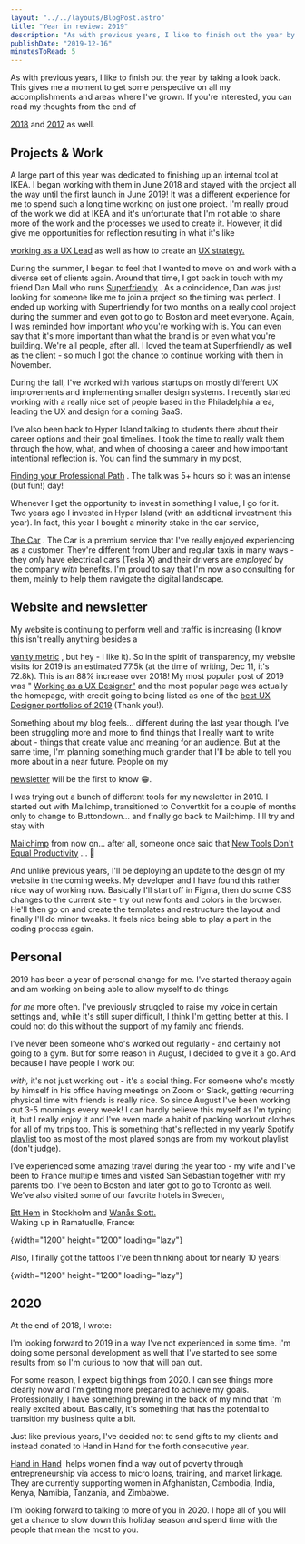 ```yaml
---
layout: "../../layouts/BlogPost.astro"
title: "Year in review: 2019"
description: "As with previous years, I like to finish out the year by taking a look back. This gives me a moment to get some perspective on all my accomplishments and areas where I've grown."
publishDate: "2019-12-16"
minutesToRead: 5
---
```


<p>As with previous years, I like to finish out the year by taking a look back. This gives me a moment to get some perspective on all my accomplishments and areas where I've grown. If you're interested, you can read my thoughts from the end of </p>
<a href="https://www.antonsten.com/2018/">2018</a>
 and 
<a href="https://www.antonsten.com/2017/">2017</a>
 as well.</p>
<h2 id="projects-work">Projects &amp; Work</h>
</h2>
<p>A large part of this year was dedicated to finishing up an internal tool at IKEA. I began working with them in June 2018 and stayed with the project all the way until the first launch in June 2019! It was a different experience for me to spend such a long time working on just one project. I'm really proud of the work we did at IKEA and it's unfortunate that I'm not able to share more of the work and the processes we used to create it. However, it did give me opportunities for reflection resulting in what it's like </p>
<a href="https://www.antonsten.com/uxlead/">working as a UX Lead</a>
 as well as how to create an 
<a href="https://www.antonsten.com/uxstrategy/">UX strategy. </a>
<p>During the summer, I began to feel that I wanted to move on and work with a diverse set of clients again. Around that time, I got back in touch with my friend Dan Mall who runs 
<a href="https://superfriendlydesign.systems/?ref="antonsten".com">Superfriendly</a>
 . As a coincidence, Dan was just looking for someone like me to join a project so the timing was perfect. I ended up working with Superfriendly for two months on a really cool project during the summer and even got to go to Boston and meet everyone. Again, I was reminded how important 
<em>who</e>
</em>
 you're working with is. You can even say that it's more important than what the brand is or even what you're building. We're all people, after all. I loved the team at Superfriendly as well as the client - so much I got the chance to continue working with them in November.</p>
<p>During the fall, I've worked with various startups on mostly different UX improvements and implementing smaller design systems. I recently started working with a really nice set of people based in the Philadelphia area, leading the UX and design for a coming SaaS.</p>
<p>I've also been back to Hyper Island talking to students there about their career options and their goal timelines. I took the time to really walk them through the how, what, and when of choosing a career and how important intentional reflection is. You can find the summary in my post, </p>
<a href="https://www.antonsten.com/professional-path/">Finding your Professional Path</a>
 . The talk was 5+ hours so it was an intense (but fun!) day!</p>
<p>Whenever I get the opportunity to invest in something I value, I go for it. Two years ago I invested in Hyper Island (with an additional investment this year). In fact, this year I bought a minority stake in the car service, </p>
<a href="http://www.thecar.se/?ref="antonsten".com">The Car</a>
 . The Car is a premium service that I've really enjoyed experiencing as a customer. They're different from Uber and regular taxis in many ways - they 
<em>only</e>
</em>
 have electrical cars (Tesla X) and their drivers are 
<em>employed</e>
</em>
 by the company 
<em>with</e>
</em>
 benefits. I'm proud to say that I'm now also consulting for them, mainly to help them navigate the digital landscape.</p>
<h2 id="website-and-newsletter">Website and newsletter</h>
</h2>
<p>My website is continuing to perform well and traffic is increasing (I know this isn't really anything besides a </p>
<a href="https://www.antonsten.com/vanitymetrics/">vanity metric</a>
 , but hey - I like it). So in the spirit of transparency, my website visits for 2019 is an estimated 77.5k (at the time of writing, Dec 11, it's 72.8k). This is an 88% increase over 2018! My most popular post of 2019 was " 
<a href="https://www.antonsten.com/uxdesigner/">Working as a UX Designer"</a>
 and the most popular page was actually the homepage, with credit going to being listed as one of the 
<a href="https://www.casestudy.club/journal/ux-designer-portfolio?ref="antonsten".com">best UX Designer portfolios of 2019</a>
 (Thank you!).</p>
<p>Something about my blog feels... different during the last year though. I've been struggling more and more to find things that I really want to write about - things that create value and meaning for an audience. But at the same time, I'm planning something much grander that I'll be able to tell you more about in a near future. People on my </p>
<a href="https://www.antonsten.com/newsletter/">newsletter</a>
 will be the first to know 😁.</p>
<p>I was trying out a bunch of different tools for my newsletter in 2019. I started out with Mailchimp, transitioned to Convertkit for a couple of months only to change to Buttondown... and finally go back to Mailchimp. I'll try and stay with </p>
<a href="http://eepurl.com/bvIKNL?ref="antonsten".com">Mailchimp</a>
 from now on... after all, someone once said that 
<a href="https://www.antonsten.com/newtools/">New Tools Don't Equal Productivity</a>
 ... 🤔</p>
<p>And unlike previous years, I'll be deploying an update to the design of my website in the coming weeks. My developer and I have found this rather nice way of working now. Basically I'll start off in Figma, then do some CSS changes to the current site - try out new fonts and colors in the browser. He'll then go on and create the templates and restructure the layout and finally I'll do minor tweaks. It feels nice being able to play a part in the coding process again.</p>
<h2 id="personal">Personal</h>
</h2>
<p>2019 has been a year of personal change for me. I've started therapy again and am working on being able to allow myself to do things </p>
<em>for me</em>
 more often. I've previously struggled to raise my voice in certain settings and, while it's still super difficult, I think I'm getting better at this. I could not do this without the support of my family and friends.</p>
<p>I've never been someone who's worked out regularly - and certainly not going to a gym. But for some reason in August, I decided to give it a go. And because I have people I work out </p>
<em>with,</em>
 it's not just working out - it's a social thing. For someone who's mostly by himself in his office having meetings on Zoom or Slack, getting recurring physical time with friends is really nice. So since August I've been working out 3-5 mornings every week! I can hardly believe this myself as I'm typing it, but I really enjoy it and I've even made a habit of packing workout clothes for all of my trips too. This is something that's reflected in my 
<a href="https://open.spotify.com/playlist/37i9dQZF1EtgOE7FaEADVT?si="FFH5HojCQG23mMIgGSqQkA"&ref="antonsten".com">yearly Spotify playlist</a>
 too as most of the most played songs are from my workout playlist (don't judge).</p>
<p>I've experienced some amazing travel during the year too - my wife and I've been to France multiple times and visited San Sebastian together with my parents too. I've been to Boston and later got to go to Toronto as well. We've also visited some of our favorite hotels in Sweden, </p>
<a href="https://www.etthem.se/?ref="antonsten".com">Ett Hem</a>
 in Stockholm and 
<a href="http://www.wanasrh.se/?ref="antonsten".com">Wanås Slott.</a>
<br /> Waking up in Ramatuelle, France:</p>
 {width="1200" height="1200" loading="lazy"} 
<p>Also, I finally got the tattoos I've been thinking about for nearly 10 years!</p>
 {width="1200" height="1200" loading="lazy"} 
<h2 id="2020">2020</h>
</h2>
<p>At the end of 2018, I wrote:</p>
<div class="blockquote">
</div>
<div>
<p>I'm looking forward to 2019 in a way I've not experienced in some time. I'm doing some personal development as well that I've started to see some results from so I'm curious to how that will pan out. </p>
</div>
<p>For some reason, I expect big things from 2020. I can see things more clearly now and I'm getting more prepared to achieve my goals. Professionally, I have something brewing in the back of my mind that I'm really excited about. Basically, it's something that has the potential to transition my business quite a bit.</p>
<p>Just like previous years, I've decided not to send gifts to my clients and instead donated to Hand in Hand for the forth consecutive year.&nbsp; </p>
<a href="https://www.handinhandsweden.se/eng/?ref="antonsten".com">Hand in Hand</a>
 &nbsp;helps women find a way out of poverty through entrepreneurship via access to micro loans, training, and market linkage. They are currently supporting women in Afghanistan, Cambodia, India, Kenya, Namibia, Tanzania, and Zimbabwe.</p>
<p>I'm looking forward to talking to more of you in 2020. I hope all of you will get a chance to slow down this holiday season and spend time with the people that mean the most to you.</p>
